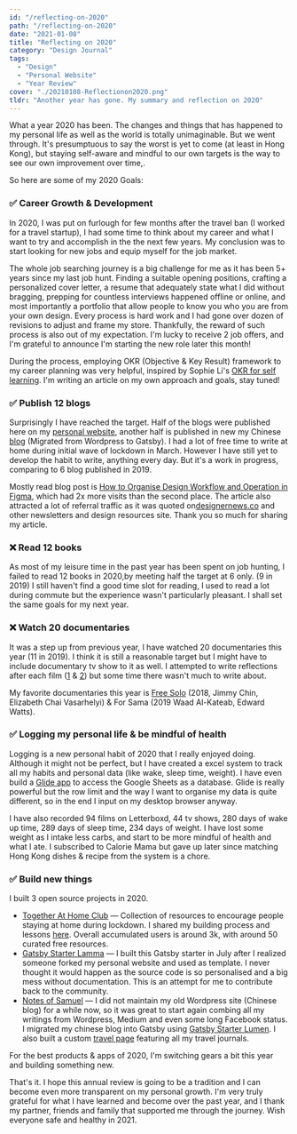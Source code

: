 ```yaml
---
id: "/reflecting-on-2020"
path: "/reflecting-on-2020"
date: "2021-01-08"
title: "Reflecting on 2020"
category: "Design Journal"
tags:
  - "Design"
  - "Personal Website"
  - "Year Review"
cover: "./20210108-Reflectionon2020.png"
tldr: "Another year has gone. My summary and reflection on 2020"
---
```


What a year 2020 has been. The changes and things that has happened to my personal life as well as the world is totally unimaginable. But we went through. It's presumptuous to say the worst is yet to come (at least in Hong Kong), but staying self-aware and mindful to our own targets is the way to see our own improvement over time,.

So here are some of my 2020 Goals:
###  **✅ Career Growth & Development**
In 2020, I was put on furlough for few months after the travel ban (I worked for a travel startup), I had some time to think about my career and what I want to try and accomplish in the the next few years. My conclusion was to start looking for new jobs and equip myself for the job market. 

The whole job searching journey is a big challenge for me as it has been 5+ years since my last job hunt. Finding a suitable opening positions, crafting a personalized cover letter, a resume that adequately state what I did without bragging, prepping for countless interviews happened offline or online, and most importantly a portfolio that allow people to know you who you are from your own design. Every process is hard work and I had gone over dozen of revisions to adjust and frame my store. Thankfully, the reward of such process is also out of my expectation. I'm lucky to receive 2 job offers, and I'm grateful to announce I'm starting the new role later this month! 

During the process, employing OKR (Objective & Key Result) framework to my career planning was very helpful, inspired by Sophie Li's [OKR for self learning](https://github.com/sophi-li/OKRs-self-learning). I'm writing an article on  my own approach and goals, stay tuned! 

###  **✅ Publish 12 blogs**
Surprisingly I have reached the target. Half of the blogs were published here on my [personal website](https://desktopofsamuel.com/blog), another half is published in new my Chinese [blog](https://notes.desktopofsamuel.com) (Migrated from Wordpress to Gatsby).  I had a lot of free time to write at home during initial wave of lockdown in March. However I have still yet to develop the habit to write, anything every day. But it's a work in progress, comparing to 6 blog published in 2019. 

Mostly read blog post is [How to Organise Design Workflow and Operation in Figma](https://desktopofsamuel.com/how-to-organise-design-workflow-and-operation-in-figma), which had 2x more visits than the second place. The article also attracted a lot of referral traffic as it was quoted on[designernews.co](http://www.designernews.co/stories/107752-how-do-you-organize-your-figma-files) and other newsletters and design resources site. Thank you so much for sharing my article. 

###  **❌ Read 12 books**
As most of my leisure time in the past year has been spent on job hunting, I failed to read 12 books in 2020,by meeting half the target at 6 only. (9 in 2019) I still haven't find a good time slot for reading, I used to read a lot during commute but the experience wasn't particularly pleasant. I shall set the same goals for my next year. 

###  **❌ Watch 20 documentaries**
It was a step up from previous year, I have watched 20 documentaries this year (11 in 2019). I think it is still a reasonable target but I might have to include documentary tv show to it as well. I attempted to write reflections after each film ([1](https://desktopofsamuel.com/documentaries-watched-2020-apr-jun-edition) & [2](https://desktopofsamuel.com/documentaries-watched-2020-jan-mar-edition)) but some time there wasn't much to write about. 

My favorite documentaries this year is [Free Solo](https://desktopofsamuel.com/documentaries-watched-2020-jan-mar-edition) (2018, Jimmy Chin, Elizabeth Chai Vasarhelyi) & For Sama (2019 Waad Al-Kateab, Edward Watts). 

###  **✅ Logging my personal life & be mindful of health**
Logging is a new personal habit of 2020 that I really enjoyed doing. Although it might not be perfect, but I have created a excel system to track all my habits and personal data (like wake, sleep time, weight). I have even build a [Glide app](https://glideapps.com/r/wBB8mNsEXldm2GLDhT7m) to access the Google Sheets as a database. Glide is really powerful but the row limit and the way I want to organise my data is quite different, so in the end I input on my desktop browser anyway. 

I have also recorded 94 films on Letterboxd, 44 tv shows, 280 days of wake up time, 289 days of sleep time, 234 days of weight.  I have lost some weight as I intake less carbs, and start to be more mindful of health and what I ate. I subscribed to Calorie Mama but gave up later since matching Hong Kong dishes & recipe from the system is a chore.

###  **✅ Build new things**
I built 3 open source projects in 2020.
- [Together At Home Club](https://tgtathome.club/) — Collection of resources to encourage people staying at home during lockdown. I shared my building process and lessons [here](https://desktopofsamuel.com/takeaways-from-building-a-covid-19-curatorial-side-project). Overall accumulated users is around 3k, with around 50 curated free resources.
- [Gatsby Starter Lamma](https://gatsby-starter-lamma.netlify.app/about/) — I built this Gatsby starter in July after I realized someone forked my personal website and used as template. I never thought it would happen as the source code is so personalised and a big mess without documentation. This is an attempt for me to contribute back to the community.
- [Notes of Samuel](notes.desktopofsamuel.com/) — I did not maintain my old Wordpress site (Chinese blog) for a while now, so it was great to start again combing all my writings from Wordpress, Medium and even some long Facebook status. I migrated my chinese blog into Gatsby using [Gatsby Starter Lumen](https://github.com/desktopofsamuel/notes). I also built a custom [travel page](https://notes.desktopofsamuel.com/pages/travel/) featuring all my travel journals. 

For the best products & apps of 2020, I'm switching gears a bit this year and building something new. 

That's it. I hope this annual review is going to be a tradition and I can become even more transparent on my personal growth. I'm very truly grateful for what I have learned and become over the past year, and I thank my partner, friends and family that supported me through the journey. Wish everyone safe and healthy in 2021.